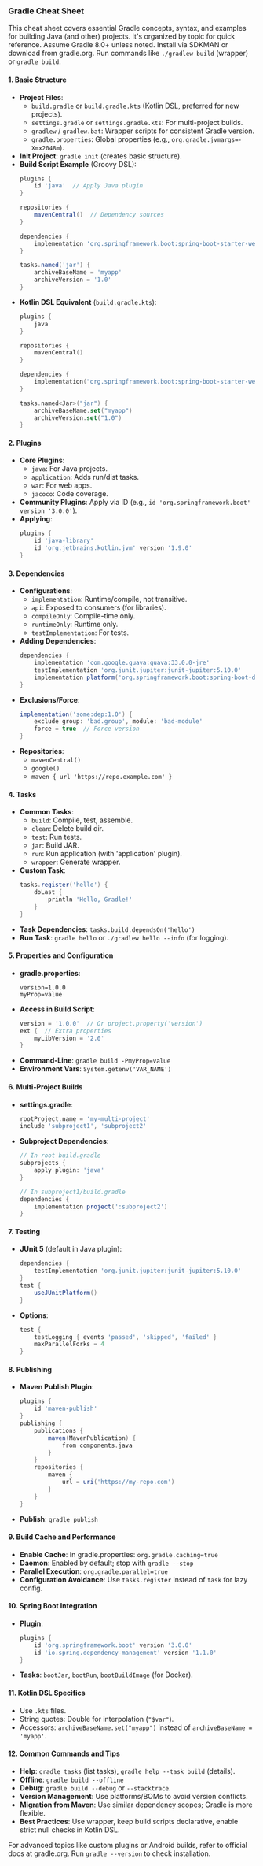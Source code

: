 ### Gradle Cheat Sheet

This cheat sheet covers essential Gradle concepts, syntax, and examples for building Java (and other) projects. It's organized by topic for quick reference. Assume Gradle 8.0+ unless noted. Install via SDKMAN or download from gradle.org. Run commands like `./gradlew build` (wrapper) or `gradle build`.

#### 1. Basic Structure
- **Project Files**:
  - `build.gradle` or `build.gradle.kts` (Kotlin DSL, preferred for new projects).
  - `settings.gradle` or `settings.gradle.kts`: For multi-project builds.
  - `gradlew` / `gradlew.bat`: Wrapper scripts for consistent Gradle version.
  - `gradle.properties`: Global properties (e.g., `org.gradle.jvmargs=-Xmx2048m`).
- **Init Project**: `gradle init` (creates basic structure).
- **Build Script Example** (Groovy DSL):
  ```groovy
  plugins {
      id 'java'  // Apply Java plugin
  }

  repositories {
      mavenCentral()  // Dependency sources
  }

  dependencies {
      implementation 'org.springframework.boot:spring-boot-starter-web:3.0.0'
  }

  tasks.named('jar') {
      archiveBaseName = 'myapp'
      archiveVersion = '1.0'
  }
  ```
- **Kotlin DSL Equivalent** (`build.gradle.kts`):
  ```kotlin
  plugins {
      java
  }

  repositories {
      mavenCentral()
  }

  dependencies {
      implementation("org.springframework.boot:spring-boot-starter-web:3.0.0")
  }

  tasks.named<Jar>("jar") {
      archiveBaseName.set("myapp")
      archiveVersion.set("1.0")
  }
  ```

#### 2. Plugins
- **Core Plugins**:
  - `java`: For Java projects.
  - `application`: Adds run/dist tasks.
  - `war`: For web apps.
  - `jacoco`: Code coverage.
- **Community Plugins**: Apply via ID (e.g., `id 'org.springframework.boot' version '3.0.0'`).
- **Applying**:
  ```groovy
  plugins {
      id 'java-library'
      id 'org.jetbrains.kotlin.jvm' version '1.9.0'
  }
  ```

#### 3. Dependencies
- **Configurations**:
  - `implementation`: Runtime/compile, not transitive.
  - `api`: Exposed to consumers (for libraries).
  - `compileOnly`: Compile-time only.
  - `runtimeOnly`: Runtime only.
  - `testImplementation`: For tests.
- **Adding Dependencies**:
  ```groovy
  dependencies {
      implementation 'com.google.guava:guava:33.0.0-jre'
      testImplementation 'org.junit.jupiter:junit-jupiter:5.10.0'
      implementation platform('org.springframework.boot:spring-boot-dependencies:3.0.0')  // BOM for version management
  }
  ```
- **Exclusions/Force**:
  ```groovy
  implementation('some:dep:1.0') {
      exclude group: 'bad.group', module: 'bad-module'
      force = true  // Force version
  }
  ```
- **Repositories**:
  - `mavenCentral()`
  - `google()`
  - `maven { url 'https://repo.example.com' }`

#### 4. Tasks
- **Common Tasks**:
  - `build`: Compile, test, assemble.
  - `clean`: Delete build dir.
  - `test`: Run tests.
  - `jar`: Build JAR.
  - `run`: Run application (with 'application' plugin).
  - `wrapper`: Generate wrapper.
- **Custom Task**:
  ```groovy
  tasks.register('hello') {
      doLast {
          println 'Hello, Gradle!'
      }
  }
  ```
- **Task Dependencies**: `tasks.build.dependsOn('hello')`
- **Run Task**: `gradle hello` or `./gradlew hello --info` (for logging).

#### 5. Properties and Configuration
- **gradle.properties**:
  ```
  version=1.0.0
  myProp=value
  ```
- **Access in Build Script**:
  ```groovy
  version = '1.0.0'  // Or project.property('version')
  ext {  // Extra properties
      myLibVersion = '2.0'
  }
  ```
- **Command-Line**: `gradle build -PmyProp=value`
- **Environment Vars**: `System.getenv('VAR_NAME')`

#### 6. Multi-Project Builds
- **settings.gradle**:
  ```groovy
  rootProject.name = 'my-multi-project'
  include 'subproject1', 'subproject2'
  ```
- **Subproject Dependencies**:
  ```groovy
  // In root build.gradle
  subprojects {
      apply plugin: 'java'
  }

  // In subproject1/build.gradle
  dependencies {
      implementation project(':subproject2')
  }
  ```

#### 7. Testing
- **JUnit 5** (default in Java plugin):
  ```groovy
  dependencies {
      testImplementation 'org.junit.jupiter:junit-jupiter:5.10.0'
  }
  test {
      useJUnitPlatform()
  }
  ```
- **Options**:
  ```groovy
  test {
      testLogging { events 'passed', 'skipped', 'failed' }
      maxParallelForks = 4
  }
  ```

#### 8. Publishing
- **Maven Publish Plugin**:
  ```groovy
  plugins {
      id 'maven-publish'
  }
  publishing {
      publications {
          maven(MavenPublication) {
              from components.java
          }
      }
      repositories {
          maven {
              url = uri('https://my-repo.com')
          }
      }
  }
  ```
- **Publish**: `gradle publish`

#### 9. Build Cache and Performance
- **Enable Cache**: In gradle.properties: `org.gradle.caching=true`
- **Daemon**: Enabled by default; stop with `gradle --stop`
- **Parallel Execution**: `org.gradle.parallel=true`
- **Configuration Avoidance**: Use `tasks.register` instead of `task` for lazy config.

#### 10. Spring Boot Integration
- **Plugin**:
  ```groovy
  plugins {
      id 'org.springframework.boot' version '3.0.0'
      id 'io.spring.dependency-management' version '1.1.0'
  }
  ```
- **Tasks**: `bootJar`, `bootRun`, `bootBuildImage` (for Docker).

#### 11. Kotlin DSL Specifics
- Use `.kts` files.
- String quotes: Double for interpolation (`"$var"`).
- Accessors: `archiveBaseName.set("myapp")` instead of `archiveBaseName = 'myapp'`.

#### 12. Common Commands and Tips
- **Help**: `gradle tasks` (list tasks), `gradle help --task build` (details).
- **Offline**: `gradle build --offline`
- **Debug**: `gradle build --debug` or `--stacktrace`.
- **Version Management**: Use platforms/BOMs to avoid version conflicts.
- **Migration from Maven**: Use similar dependency scopes; Gradle is more flexible.
- **Best Practices**: Use wrapper, keep build scripts declarative, enable strict null checks in Kotlin DSL.

For advanced topics like custom plugins or Android builds, refer to official docs at gradle.org. Run `gradle --version` to check installation.